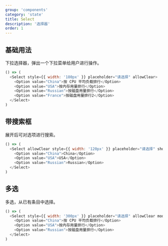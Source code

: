```yaml
---
group: 'components'
category: 'state'
title: Select
description: '选择器'
order: 1
---
```


## 基础用法

下拉选择器，弹出一个下拉菜单给用户进行操作。

```js live=true
() => (
  <Select style={{ width: '180px' }} placeholder="请选择" allowClear>
    <Option value="China">按 CPU 平均负载排行</Option>
    <Option value="USA">按内存用量排行</Option>
    <Option value="Russian">按磁盘用量排行</Option>
    <Option value="France">按磁盘用量排行2</Option>
  </Select>
)
```

## 带搜索框

展开后可对选项进行搜索。

```js live=true
() => (
  <Select allowClear style={{ width: '120px' }} placeholder="请选择" showSearch>
    <Option value="China">China</Option>
    <Option value="USA">USA</Option>
    <Option value="Russian">Russian</Option>
  </Select>
)
```

## 多选

多选，从已有条目中选择。

```js live=true
() => (
  <Select style={{ width: '300px' }} placeholder="请选择" allowClear mode="multiple" showArrow>
    <Option value="China">按 CPU 平均负载排行</Option>
    <Option value="USA">按内存用量排行</Option>
    <Option value="Russian">按磁盘用量排行</Option>
  </Select>
)
```
